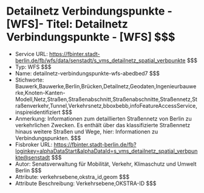 # Detailnetz  Verbindungspunkte - [WFS]- Titel: Detailnetz  Verbindungspunkte - [WFS] $$$
- Service URL: https://fbinter.stadt-berlin.de/fb/wfs/data/senstadt/s_vms_detailnetz_spatial_verbpunkte $$$
- Typ: WFS $$$
- Name: detailnetz-verbindungspunkte-wfs-abedbed7 $$$
- Stichworte: Bauwerk,Bauwerke,Berlin,Brücken,Detailnetz,Geodaten,Ingenieurbauwerke,Knoten-Kanten-Modell,Netz,Straßen,Straßenabschnitt,Straßenabschnitte,Straßennetz,Straßenverkehr,Tunnel,Verkehrsnetz,bboxbebb,infoFeatureAccessService,inspireidentifiziert $$$
- Anmerkung: Informationen zum detaillierten Straßennetz von Berlin zu verkehrlichen Zwecken. Es enthält über das klassifizierte Straßennetz hinaus weitere Straßen und Wege, hier: Informationen zu Verbindungspunkten. $$$
- Fisbroker URL: https://fbinter.stadt-berlin.de/fb?loginkey=alphaDataStart&alphaDataId=s_vms_detailnetz_spatial_verbpunkte@senstadt $$$
- Autor: Senatsverwaltung für Mobilität, Verkehr, Klimaschutz und Umwelt Berlin $$$
- Attribute: verkehrsebene,okstra_id,geom $$$
- Attribute Beschreibung: Verkehrsebene,OKSTRA-ID $$$
